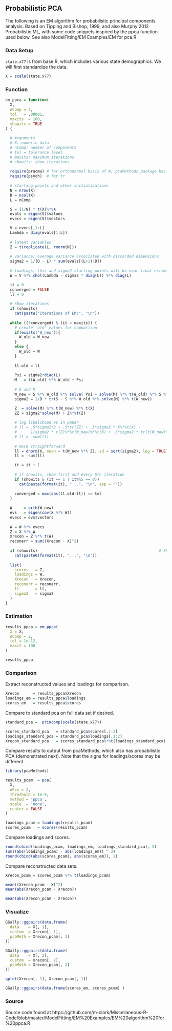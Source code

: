 ## Probabilistic PCA

The following is an EM algorithm for probabilistic principal components
analysis. Based on Tipping and Bishop, 1999, and also Murphy 2012 Probabilistic
ML, with some code snippets inspired by the <span class="func" style = "">ppca</span> function used  below. See also ModelFitting/EM Examples/EM for pca.R


### Data Setup

`state.x77` is from base R, which includes various state demographics.  We will first standardize the data.

```r
X = scale(state.x77)
```

### Function

```r
em_ppca = function(
  X,
  nComp = 2,
  tol   = .00001,
  maxits  = 100,
  showits = TRUE
) {
  
  # Arguments 
  # X: numeric data
  # nComp: number of components
  # tol = tolerance level
  # maxits: maximum iterations
  # showits: show iterations
  
  require(pracma) # for orthonormal basis of W; pcaMethods package has also
  require(psych)  # for tr
  
  # starting points and other initializations
  N = nrow(X)
  D = ncol(X)
  L = nComp

  S = (1/N) * t(X)%*%X
  evals = eigen(S)$values
  evecs = eigen(S)$vectors

  V = evecs[,1:L]
  Lambda = diag(evals[1:L])
  
  # latent variables
  Z = t(replicate(L, rnorm(N))) 
  
  # variance; average variance associated with discarded dimensions
  sigma2 = 1/(D - L) * sum(evals[(L+1):D])
  
  # loadings; this and sigma2 starting points will be near final estimate
  W = V %*% chol(Lambda - sigma2 * diag(L)) %*% diag(L)  

  it = 0
  converged = FALSE
  ll = 0
  
  # Show iterations
  if (showits)                                                    
    cat(paste("Iterations of EM:", "\n"))
  
  while ((!converged) & (it < maxits)) {                           
    # create 'old' values for comparison
    if(exists('W_new')){
      W_old = W_new
    }
    else {
      W_old = W
    }
    
    ll.old = ll
    
    Psi = sigma2*diag(L)
    M   = t(W_old) %*% W_old + Psi
    
    # E and M 
    W_new = S %*% W_old %*% solve( Psi + solve(M) %*% t(W_old) %*% S %*% W_old )   
    sigma2 = 1/D * tr(S - S %*% W_old %*% solve(M) %*% t(W_new))

    Z  = solve(M) %*% t(W_new) %*% t(X)
    ZZ = sigma2*solve(M) + Z%*%t(Z)
    
    # log likelihood as in paper
    # ll = .5*sigma2*D + .5*tr(ZZ) + .5*sigma2 * X%*%t(X) -
    #      1/sigma2 * t(Z)%*%t(W_new)%*%t(X) + .5*sigma2 * tr(t(W_new)%*%W_new%*%ZZ)
    # ll = -sum(ll)
    
    # more straightforward
    ll = dnorm(X, mean = t(W_new %*% Z), sd = sqrt(sigma2), log = TRUE)
    ll = -sum(ll)

    it = it + 1
    
    # if showits, show first and every 5th iteration
    if (showits & (it == 1 | it%%5 == 0))                          
      cat(paste(format(it), "...", "\n", sep = ""))
    
    converged = max(abs(ll.old-ll)) <= tol
  }
  
  W     = orth(W_new)
  evs   = eigen(cov(X %*% W))
  evecs = evs$vectors
  
  W = W %*% evecs
  Z = X %*% W
  Xrecon = Z %*% t(W)
  reconerr = sum((Xrecon - X)^2)
  
  if (showits)                                                     # Show last iteration
    cat(paste0(format(it), "...", "\n"))
  
  list(
    scores   = Z,
    loadings = W,
    Xrecon   = Xrecon,
    reconerr = reconerr,
    ll       = ll,
    sigma2   = sigma2
  )
}
```








### Estimation

```r
results_ppca = em_ppca(
  X = X,
  nComp = 2,
  tol = 1e-12,
  maxit = 100
)

results_ppca  
```

### Comparison

Extract reconstructed values and loadings for comparison.

```r
Xrecon      = results_ppca$Xrecon
loadings_em = results_ppca$loadings
scores_em   = results_ppca$scores
```


Compare to standard pca on full data set if desired.

```r
standard_pca =  princomp(scale(state.x77))

scores_standard_pca   = standard_pca$scores[,1:2]
loadings_standard_pca = standard_pca$loadings[,1:2]
Xrecon_standard_pca   = scores_standard_pca%*%t(loadings_standard_pca)
```




Compare results to output from <span class="pack" style = "">pcaMethods</span>, which also has probabilistic PCA (demonstrated next). Note that the signs for loadings/scores may be different


```r
library(pcaMethods)

results_pcam  = pca(
  X,
  nPcs = 2,
  threshold = 1e-8,
  method = 'ppca',
  scale  = 'none',
  center = FALSE
)

loadings_pcam = loadings(results_pcam)
scores_pcam   = scores(results_pcam)
```


Compare loadings and scores.

```r
round(cbind(loadings_pcam, loadings_em, loadings_standard_pca), 3)
sum((abs(loadings_pcam) - abs(loadings_em)) ^ 2)
round(cbind(abs(scores_pcam), abs(scores_em)), 2)
```


Compare reconstructed data sets.

```r
Xrecon_pcam = scores_pcam %*% t(loadings_pcam)

mean((Xrecon_pcam - X)^2)  
mean(abs(Xrecon_pcam - Xrecon))

mean(abs(Xrecon_pcam - Xrecon))
```



### Visualize

```r
GGally::ggpairs(data.frame(
  data    = X[, 1],
  custom  = Xrecon[, 1],
  pcaMeth = Xrecon_pcam[, 1]
))

GGally::ggpairs(data.frame(
  data    = X[, 2],
  custom  = Xrecon[, 2],
  pcaMeth = Xrecon_pcam[, 2]
))
```

```r
qplot(Xrecon[, 1], Xrecon_pcam[, 1])

GGally::ggpairs(data.frame(scores_em, scores_pcam) )
```


### Source

Source code found at
https://github.com/m-clark/Miscellaneous-R-Code/blob/master/ModelFitting/EM%20Examples/EM%20algorithm%20for%20ppca.R